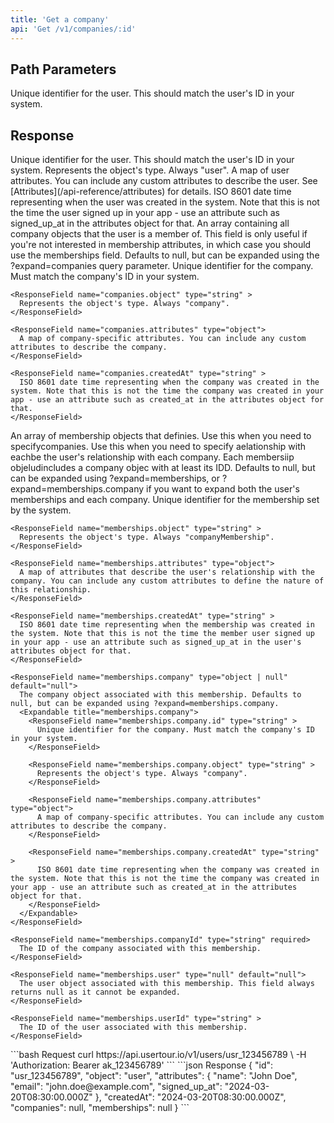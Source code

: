 ```yaml
---
title: 'Get a company'
api: 'Get /v1/companies/:id'
---
```


## Path Parameters

<ParamField path="id" type="string" required>
  Unique identifier for the user. This should match the user's ID in your system.
</ParamField>

## Response

<ResponseField name="id" type="string" >
  Unique identifier for the user. This should match the user's ID in your system.
</ResponseField>

<ResponseField name="object" type="string" >
  Represents the object's type. Always "user".
</ResponseField>

<ResponseField name="attributes" type="object">
  A map of user attributes. You can include any custom attributes to describe the user. See [Attributes](/api-reference/attributes) for details.
</ResponseField>

<ResponseField name="createdAt" type="string" >
  ISO 8601 date time representing when the user was created in the system. Note that this is not the time the user signed up in your app - use an attribute such as signed_up_at in the attributes object for that.
</ResponseField>

<ResponseField name="companies" type="array | null" default="null">
  An array containing all company objects that the user is a member of. This field is only useful if you're not interested in membership attributes, in which case you should use the memberships field. Defaults to null, but can be expanded using the ?expand=companies query parameter.
  <Expandable title="companies">
    <ResponseField name="companies.id" type="string" >
      Unique identifier for the company. Must match the company's ID in your system.
    </ResponseField>

    <ResponseField name="companies.object" type="string" >
      Represents the object's type. Always "company".
    </ResponseField>

    <ResponseField name="companies.attributes" type="object">
      A map of company-specific attributes. You can include any custom attributes to describe the company.
    </ResponseField>

    <ResponseField name="companies.createdAt" type="string" >
      ISO 8601 date time representing when the company was created in the system. Note that this is not the time the company was created in your app - use an attribute such as created_at in the attributes object for that.
    </ResponseField>
  </Expandable>
</ResponseField>

<ResponseField name="memberships" type="array | null" default="null">
  An array of membership objects that definies. Use this when you need to specifycompanies. Use this when you need to specify aelationship with eachbe the user's relationship with each company. Each membersiip objeludincludes a company objec with at least its IDD. Defaults to null, but can be expanded using ?expand=memberships, or ?expand=memberships.company if you want to expand both the user's memberships and each company.
  <Expandable title="memberships">
    <ResponseField name="memberships.id" type="string" >
      Unique identifier for the membership set by the system.
    </ResponseField>

    <ResponseField name="memberships.object" type="string" >
      Represents the object's type. Always "companyMembership".
    </ResponseField>

    <ResponseField name="memberships.attributes" type="object">
      A map of attributes that describe the user's relationship with the company. You can include any custom attributes to define the nature of this relationship.
    </ResponseField>

    <ResponseField name="memberships.createdAt" type="string" >
      ISO 8601 date time representing when the membership was created in the system. Note that this is not the time the member user signed up in your app - use an attribute such as signed_up_at in the user's attributes object for that.
    </ResponseField>

    <ResponseField name="memberships.company" type="object | null" default="null">
      The company object associated with this membership. Defaults to null, but can be expanded using ?expand=memberships.company.
      <Expandable title="memberships.company">
        <ResponseField name="memberships.company.id" type="string" >
          Unique identifier for the company. Must match the company's ID in your system.
        </ResponseField>

        <ResponseField name="memberships.company.object" type="string" >
          Represents the object's type. Always "company".
        </ResponseField>

        <ResponseField name="memberships.company.attributes" type="object">
          A map of company-specific attributes. You can include any custom attributes to describe the company.
        </ResponseField>

        <ResponseField name="memberships.company.createdAt" type="string" >
          ISO 8601 date time representing when the company was created in the system. Note that this is not the time the company was created in your app - use an attribute such as created_at in the attributes object for that.
        </ResponseField>
      </Expandable>
    </ResponseField>

    <ResponseField name="memberships.companyId" type="string" required>
      The ID of the company associated with this membership.
    </ResponseField>

    <ResponseField name="memberships.user" type="null" default="null">
      The user object associated with this membership. This field always returns null as it cannot be expanded.
    </ResponseField>

    <ResponseField name="memberships.userId" type="string" >
      The ID of the user associated with this membership.
    </ResponseField>
  </Expandable>
</ResponseField>

<RequestExample>
  ```bash Request
  curl https://api.usertour.io/v1/users/usr_123456789 \
  -H 'Authorization: Bearer ak_123456789'
  ```
</RequestExample>

<ResponseExample>
  ```json Response
  {
    "id": "usr_123456789",
    "object": "user",
    "attributes": {
      "name": "John Doe",
      "email": "john.doe@example.com",
      "signed_up_at": "2024-03-20T08:30:00.000Z"
    },
    "createdAt": "2024-03-20T08:30:00.000Z",
    "companies": null,
    "memberships": null
  }
  ```
</ResponseExample>